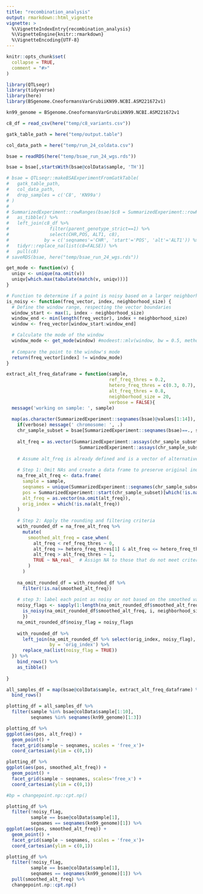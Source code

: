 ```yaml
---
title: "recombination_analysis"
output: rmarkdown::html_vignette
vignette: >
  %\VignetteIndexEntry{recombination_analysis}
  %\VignetteEngine{knitr::rmarkdown}
  %\VignetteEncoding{UTF-8}
---
```


```r
knitr::opts_chunk$set(
  collapse = TRUE,
  comment = "#>"
)
```

```r
library(QTLseqr)
library(tidyverse)
library(here)
library(BSgenome.CneoformansVarGrubiiKN99.NCBI.ASM221672v1)

kn99_genome = BSgenome.CneoformansVarGrubiiKN99.NCBI.ASM221672v1
```

```r
c8_df = read_csv(here("temp/c8_variants.csv"))

gatk_table_path = here("temp/output.table")

col_data_path = here("temp/run_24_coldata.csv")

bsae = readRDS(here("temp/bsae_run_24_wgs.rds"))

bsae = bsae[,startsWith(bsae@colData$sample, 'TH')]

# bsae = QTLseqr::makeBSAExperimentFromGatkTable(
#   gatk_table_path,
#   col_data_path,
#   drop_samples = c('C8', 'KN99a')
# )
# 
# SummarizedExperiment::rowRanges(bsae)$c8 = SummarizedExperiment::rowRanges(bsae) %>%
#   as_tibble() %>%
#   left_join(c8_df %>%
#               filter(parent_genotype_strict==1) %>%
#               select(CHR,POS, ALT1, c8),
#             by = c('seqnames'='CHR', 'start'='POS', 'alt'='ALT1')) %>%
#   tidyr::replace_na(list(c8=FALSE)) %>%
#   pull(c8)
# saveRDS(bsae, here("temp/bsae_run_24_wgs.rds"))
```

```r
get_mode <- function(v) {
  uniqv <- unique(na.omit(v))
  uniqv[which.max(tabulate(match(v, uniqv)))]
}

# Function to determine if a point is noisy based on a larger neighborhood
is_noisy <- function(freq_vector, index, neighborhood_size) {
  # Define the window range, respecting the vector boundaries
  window_start <- max(1, index - neighborhood_size)
  window_end <- min(length(freq_vector), index + neighborhood_size)
  window <- freq_vector[window_start:window_end]

  # Calculate the mode of the window
  window_mode <- get_mode(window) #modeest::mlv(window, bw = 0.5, method = 'hsm')[1]
  
  # Compare the point to the window's mode
  return(freq_vector[index] != window_mode)
}

extract_alt_freq_dataframe = function(sample,
                                      ref_freq_thres = 0.2,
                                      hetero_freq_thres = c(0.3, 0.7),
                                      alt_freq_thres = 0.8,
                                      neighborhood_size = 20,
                                      verbose = FALSE){
  message('working on sample: ', sample)
  
  map(as.character(SummarizedExperiment::seqnames(bsae)@values[1:14]), ~{
    if(verbose) message(' chromosome: ', .)
    chr_sample_subset = bsae[SummarizedExperiment::seqnames(bsae)==., sample]
    
    alt_freq = as.vector(SummarizedExperiment::assays(chr_sample_subset)$AD / 
                           SummarizedExperiment::assays(chr_sample_subset)$DP)
    
    # Assume alt_freq is already defined and is a vector of alternative allele frequencies
    
    # Step 1: Omit NAs and create a data frame to preserve original indices
    na_free_alt_freq <- data.frame(
      sample = sample,
      seqnames = unique(SummarizedExperiment::seqnames(chr_sample_subset)),
      pos = SummarizedExperiment::start(chr_sample_subset)[which(!is.na(alt_freq))],
      alt_freq = as.vector(na.omit(alt_freq)),
      orig_index = which(!is.na(alt_freq))
    )
    
    # Step 2: Apply the rounding and filtering criteria
    with_rounded_df = na_free_alt_freq %>%
      mutate(
        smoothed_alt_freq = case_when(
          alt_freq < ref_freq_thres ~ 0,
          alt_freq >= hetero_freq_thres[1] & alt_freq <= hetero_freq_thres[2] ~ 0.5,
          alt_freq > alt_freq_thres ~ 1,
          TRUE ~ NA_real_  # Assign NA to those that do not meet criteria
        )
      )
    
    na_omit_rounded_df = with_rounded_df %>%
      filter(!is.na(smoothed_alt_freq))
    
    # step 3: label each point as noisy or not based on the smoothed value
    noisy_flags <- sapply(1:length(na_omit_rounded_df$smoothed_alt_freq), function(i) {
      is_noisy(na_omit_rounded_df$smoothed_alt_freq, i, neighborhood_size)
      })
    na_omit_rounded_df$noisy_flag = noisy_flags
    
    with_rounded_df %>%
      left_join(na_omit_rounded_df %>% select(orig_index, noisy_flag),
                by = 'orig_index') %>%
      replace_na(list(noisy_flag = TRUE))
  }) %>%
    bind_rows() %>%
    as_tibble()
  
}

all_samples_df = map(bsae@colData$sample, extract_alt_freq_dataframe) %>%
  bind_rows()

```

```r
plotting_df = all_samples_df %>%
  filter(sample %in% bsae@colData$sample[1:10],
         seqnames %in% seqnames(kn99_genome)[1:3])

plotting_df %>%
ggplot(aes(pos, alt_freq)) +
  geom_point() +
  facet_grid(sample ~ seqnames, scales = 'free_x')+
  coord_cartesian(ylim = c(0,1))

```

```r
plotting_df %>%
ggplot(aes(pos, smoothed_alt_freq)) +
  geom_point() +
  facet_grid(sample ~ seqnames, scales='free_x') +
  coord_cartesian(ylim = c(0,1))

#bp = changepoint.np::cpt.np()
```



```r

plotting_df %>%
  filter(!noisy_flag,
         sample == bsae@colData$sample[1],
         seqnames == seqnames(kn99_genome)[1]) %>%
ggplot(aes(pos, smoothed_alt_freq)) +
  geom_point() +
  facet_grid(sample ~ seqnames, scales = 'free_x')+
  coord_cartesian(ylim = c(0,1))

```

```r
plotting_df %>%
  filter(!noisy_flag,
         sample == bsae@colData$sample[1],
         seqnames == seqnames(kn99_genome)[1]) %>%
  pull(smoothed_alt_freq) %>%
  changepoint.np::cpt.np()
```



